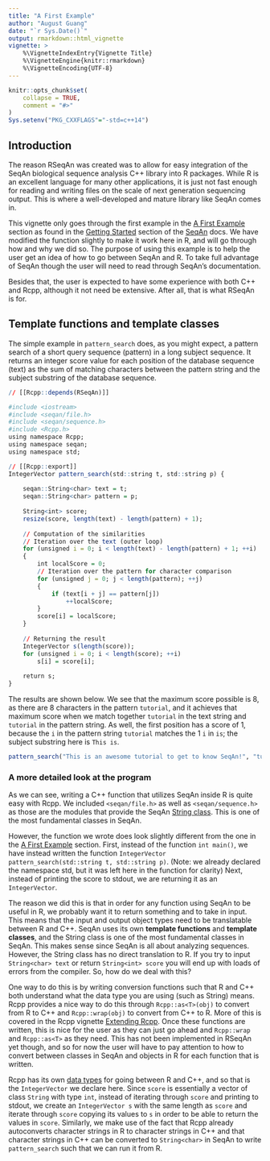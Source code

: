 ```yaml
---
title: "A First Example"
author: "August Guang"
date: "`r Sys.Date()`"
output: rmarkdown::html_vignette
vignette: >
    %\VignetteIndexEntry{Vignette Title}
    %\VignetteEngine{knitr::rmarkdown}
    %\VignetteEncoding{UTF-8}
---
```


```r
knitr::opts_chunk$set(
    collapse = TRUE,
    comment = "#>"
)
Sys.setenv("PKG_CXXFLAGS"="-std=c++14")
```

## Introduction

The reason RSeqAn was created was to allow for easy integration of the
SeqAn biological sequence analysis C++ library into R packages. While R
is an excellent language for many other applications, it is just not
fast enough for reading and writing files on the scale of next
generation sequencing output. This is where a well-developed and mature
library like SeqAn comes in.

This vignette only goes through the first example in the
[A First Example](http://seqan.readthedocs.io/en/master/Tutorial/GettingStarted/AFirstExample.html#tutorial-getting-started-first-steps-in-seqan)
section as found in the
[Getting Started](http://seqan.readthedocs.io/en/master/Tutorial/GettingStarted/)
section of the [SeqAn](http://seqan.readthedocs.io/en/master/index.html)
docs. We have modified the function slightly to make it work here
in R, and will go through how and why we did so. The purpose of using
this example is to help the user get an idea of how to go between
SeqAn and R. To take full advantage of SeqAn though the user will need
to read through SeqAn's documentation.

Besides that, the user is expected to have some experience with both
C++ and Rcpp, although it not need be extensive. After all, that is
what RSeqAn is for. 

## Template functions and template classes

The simple example in `pattern_search` does, as you might expect, a
pattern search of a short query sequence (pattern) in a long subject
sequence. It returns an integer score value for each position of the
database sequence (text) as the sum of matching characters between the
pattern string and the subject substring of the database sequence.

```r
// [[Rcpp::depends(RSeqAn)]]

#include <iostream>
#include <seqan/file.h>
#include <seqan/sequence.h>
#include <Rcpp.h>
using namespace Rcpp;
using namespace seqan;
using namespace std;

// [[Rcpp::export]]
IntegerVector pattern_search(std::string t, std::string p) {
    
    seqan::String<char> text = t;
    seqan::String<char> pattern = p;
    
    String<int> score;
    resize(score, length(text) - length(pattern) + 1);
    
    // Computation of the similarities
    // Iteration over the text (outer loop)
    for (unsigned i = 0; i < length(text) - length(pattern) + 1; ++i)
    {
        int localScore = 0;
        // Iteration over the pattern for character comparison
        for (unsigned j = 0; j < length(pattern); ++j)
        {
            if (text[i + j] == pattern[j])
                ++localScore;
        }
        score[i] = localScore;
    }
    
    // Returning the result
    IntegerVector s(length(score));
    for (unsigned i = 0; i < length(score); ++i)
        s[i] = score[i];
    
    return s;
}
```

The results are shown below. We see that the maximum score possible is 8,
as there are 8 characters in the pattern `tutorial`, and it achieves that
maximum score when we match together `tutorial` in the text string and
`tutorial` in the pattern string. As well, the first position has a
score of 1, because the `i` in the pattern string `tutorial` matches the 1
`i` in `is`; the subject substring here is `This is `.

```r
pattern_search("This is an awesome tutorial to get to know SeqAn!", "tutorial")
```

### A more detailed look at the program

As we can see, writing a C++ function that utilizes SeqAn inside R is
quite easy with Rcpp. We included `<seqan/file.h>` as well as
`<seqan/sequence.h>` as those are the modules that provide the SeqAn
[String class](http://docs.seqan.de/seqan/master/?p=String). This is
one of the most fundamental classes in SeqAn.

However, the function we wrote does look slightly different from the
one in the
[A First Example](http://seqan.readthedocs.io/en/master/Tutorial/GettingStarted/AFirstExample.html#tutorial-getting-started-first-steps-in-seqan)
section. First, instead of the function `int main()`, we have instead
written the function
`IntegerVector pattern_search(std::string t, std::string p)`.
(Note: we already declared the namespace std, but it
was left here in the function for clarity) Next, instead of printing
the score to stdout, we are returning it as an `IntegerVector`.

The reason we did this is that in order for any function using SeqAn
to be useful in R, we probably want it to return something and to take
in input. This means that the input and output object types need to be
translatable between R and C++. SeqAn uses its own **template functions**
and **template classes**, and the String class is one of
the most fundamental classes in SeqAn. This makes sense since SeqAn is
all about analyzing sequences. However, the String class has no direct
translation to R. If you try to input `String<char> text` or return
`String<int> score` you will end up with loads of errors from the
compiler. So, how do we deal with this?

One way to do this is by writing conversion functions such that R and
C++ both understand what the data type you are using (such as String)
means. Rcpp provides a nice way to do this through `Rcpp::as<T>(obj)`
to convert from R to C++ and `Rcpp::wrap(obj)` to convert from C++ to
R. More of this is covered in the Rcpp vignette
[Extending Rcpp](http://dirk.eddelbuettel.com/code/rcpp/Rcpp-extending.pdf).
Once these functions are written, this is nice for the user as they can
just go ahead and `Rcpp::wrap` and `Rcpp::as<T>` as they need. This
has not been implemented in RSeqAn yet though, and so for now the user
will have to pay attention to how to convert between classes in SeqAn
and objects in R for each function that is written.

Rcpp has its own [data types](https://teuder.github.io/rcpp4everyone_en/070_data_types.html)
for going between R and C++, and so that is the `IntegerVector` we
declare here. Since `score` is essentially a vector of class `String`
with type `int`, instead of iterating through `score` and printing to
stdout, we create an `IntegerVector s` with the same length as `score`
and iterate through `score` copying its values to `s` in order to be
able to return the values in `score`. Similarly, we make use of the
fact that Rcpp already autoconverts character strings in R to
character strings in C++ and that character strings in C++ can be
converted to `String<char>` in SeqAn to write `pattern_search` such
that we can run it from R.